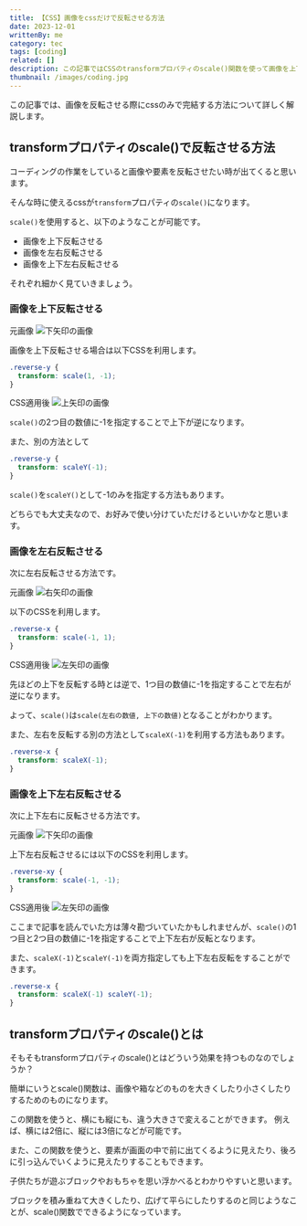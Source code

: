 ```yaml
---
title: 【CSS】画像をcssだけで反転させる方法
date: 2023-12-01
writtenBy: me
category: tec
tags: [coding]
related: []
description: この記事ではCSSのtransformプロパティのscale()関数を使って画像を上下左右に簡単に反転させる方法を解説しています。Web制作に役立つHTML/CSSの知識を今すぐチェックしてみましょう！
thumbnail: /images/coding.jpg
---
```


この記事では、画像を反転させる際にcssのみで完結する方法について詳しく解説します。

## transformプロパティのscale()で反転させる方法
コーディングの作業をしていると画像や要素を反転させたい時が出てくると思います。

そんな時に使えるcssが`transform`プロパティの`scale()`になります。

`scale()`を使用すると、以下のようなことが可能です。

- 画像を上下反転させる
- 画像を左右反転させる
- 画像を上下左右反転させる

それぞれ細かく見ていきましょう。

### 画像を上下反転させる

元画像
![下矢印の画像](shita.png)

画像を上下反転させる場合は以下CSSを利用します。

```css
.reverse-y {
  transform: scale(1, -1);
}
```

CSS適用後
![上矢印の画像](ue.png)

`scale()`の2つ目の数値に-1を指定することで上下が逆になります。

また、別の方法として

```css
.reverse-y {
  transform: scaleY(-1);
}
```

`scale()`を`scaleY()`として-1のみを指定する方法もあります。

どちらでも大丈夫なので、お好みで使い分けていただけるといいかなと思います。

### 画像を左右反転させる
次に左右反転させる方法です。

元画像
![右矢印の画像](migi.png)

以下のCSSを利用します。

```css
.reverse-x {
  transform: scale(-1, 1);
}
```

CSS適用後
![左矢印の画像](hidari.png)

先ほどの上下を反転する時とは逆で、1つ目の数値に-1を指定することで左右が逆になります。

よって、`scale()`は`scale(左右の数値, 上下の数値)`となることがわかります。

また、左右を反転する別の方法として`scaleX(-1)`を利用する方法もあります。

```css
.reverse-x {
  transform: scaleX(-1);
}
```

### 画像を上下左右反転させる
次に上下左右に反転させる方法です。

元画像
![下矢印の画像](shita.png)

上下左右反転させるには以下のCSSを利用します。

```css
.reverse-xy {
  transform: scale(-1, -1);
}
```

CSS適用後
![左矢印の画像](hidarimigigyaku.png)

ここまで記事を読んでいた方は薄々勘づいていたかもしれませんが、`scale()`の1つ目と2つ目の数値に-1を指定することで上下左右が反転となります。

また、`scaleX(-1)`と`scaleY(-1)`を両方指定しても上下左右反転をすることができます。

```css
.reverse-x {
  transform: scaleX(-1) scaleY(-1);
}
```

## transformプロパティのscale()とは
そもそもtransformプロパティのscale()とはどういう効果を持つものなのでしょうか？

簡単にいうとscale()関数は、画像や箱などのものを大きくしたり小さくしたりするためのものになります。

この関数を使うと、横にも縦にも、違う大きさで変えることができます。
例えば、横には2倍に、縦には3倍になどが可能です。

また、この関数を使うと、要素が画面の中で前に出てくるように見えたり、後ろに引っ込んでいくように見えたりすることもできます。

子供たちが遊ぶブロックやおもちゃを思い浮かべるとわかりやすいと思います。

ブロックを積み重ねて大きくしたり、広げて平らにしたりするのと同じようなことが、scale()関数でできるようになっています。
